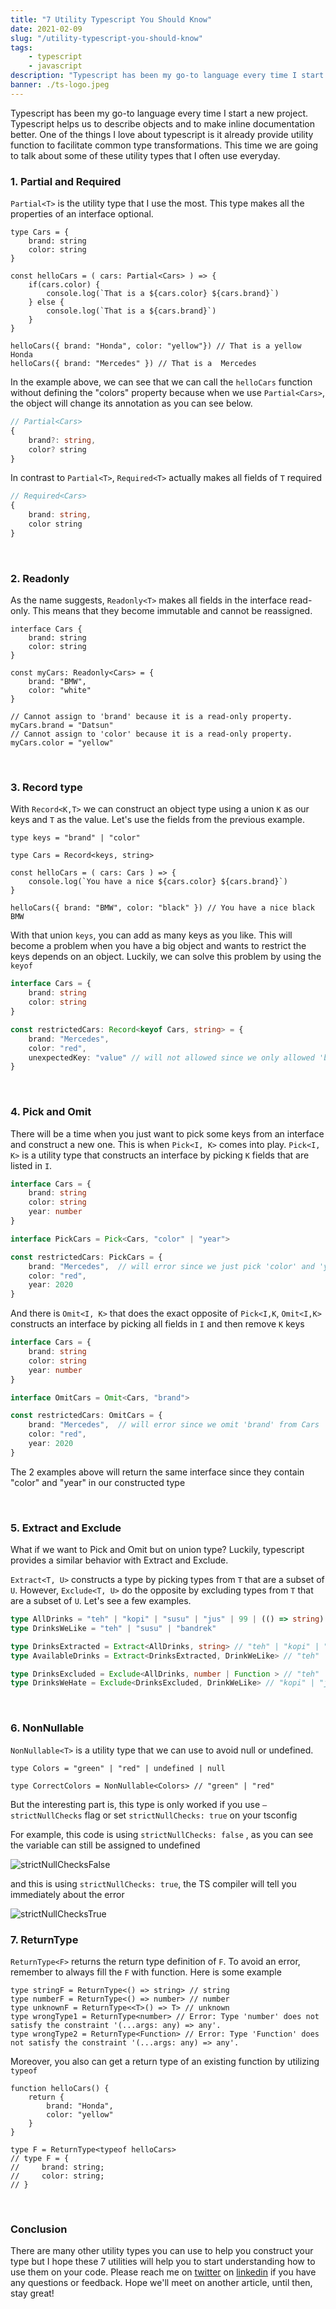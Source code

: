 ```yaml
---
title: "7 Utility Typescript You Should Know"
date: 2021-02-09
slug: "/utility-typescript-you-should-know"
tags:
    - typescript
    - javascript
description: "Typescript has been my go-to language every time I start a new project. Typescript helps us to describe objects and to make inline documentation better. One of the things I love about typescript is it already provide utility function to facilitate common type transformations. This time we are going to talk about some of these utility types that I often use everyday."
banner: ./ts-logo.jpeg
---
```



Typescript has been my go-to language every time I start a new project. Typescript helps us to describe objects and to make inline documentation better. One of the things I love about typescript is it already provide utility function to facilitate common type transformations. This time we are going to talk about some of these utility types that I often use everyday.

### 1. Partial and Required

`Partial<T>` is the utility type that I use the most. This type makes all the properties of an interface optional.

```tsx
type Cars = {
    brand: string
    color: string
}

const helloCars = ( cars: Partial<Cars> ) => {
    if(cars.color) {
        console.log(`That is a ${cars.color} ${cars.brand}`)
    } else {
        console.log(`That is a ${cars.brand}`)
    }
}

helloCars({ brand: "Honda", color: "yellow"}) // That is a yellow Honda
helloCars({ brand: "Mercedes" }) // That is a  Mercedes
```

In the example above, we can see that we can call the `helloCars` function without defining the "colors" property because when we use `Partial<Cars>`, the object will change its annotation as you can see below.

```ts
// Partial<Cars> 
{
	brand?: string,
	color? string
}
```

In contrast to `Partial<T>`, `Required<T>` actually makes all fields of `T` required

```ts 
// Required<Cars> 
{
	brand: string,
	color string
}
```

<br/>

### 2. Readonly

As the name suggests, `Readonly<T>` makes all fields in the interface read-only. This means that they become immutable and cannot be reassigned.  

```tsx
interface Cars {
    brand: string
    color: string
}

const myCars: Readonly<Cars> = {
    brand: "BMW",
    color: "white"
}

// Cannot assign to 'brand' because it is a read-only property.
myCars.brand = "Datsun"
// Cannot assign to 'color' because it is a read-only property.
myCars.color = "yellow"
```

<br/>

### 3. Record type

With `Record<K,T>` we can construct an object type using a union `K` as our keys and `T` as the value. Let's use the fields from the previous example.

```tsx
type keys = "brand" | "color"

type Cars = Record<keys, string>

const helloCars = ( cars: Cars ) => {
    console.log(`You have a nice ${cars.color} ${cars.brand}`)
}

helloCars({ brand: "BMW", color: "black" }) // You have a nice black BMW
```

With that union `keys`, you can add as many keys as you like. This will become a problem when you have a big object and wants to restrict the keys depends on an object. Luckily, we can solve this problem by using the `keyof`

```ts
interface Cars = {
    brand: string
    color: string
}

const restrictedCars: Record<keyof Cars, string> = {
    brand: "Mercedes",
    color: "red",
    unexpectedKey: "value" // will not allowed since we only allowed 'brand' and 'color'
}
```

<br/>

### 4. Pick and Omit

There will be a time when you just want to pick some keys from an interface and construct a new one. This is when `Pick<I, K>` comes into play. `Pick<I, K>` is a utility type that constructs an interface by picking `K` fields that are listed in `I`.

```ts
interface Cars = {
    brand: string
    color: string
    year: number
}

interface PickCars = Pick<Cars, "color" | "year">

const restrictedCars: PickCars = {
    brand: "Mercedes",  // will error since we just pick 'color' and 'year' from Cars
    color: "red",
    year: 2020
}
```

And there is `Omit<I, K>` that does the exact opposite of `Pick<I,K`, `Omit<I,K>` constructs an interface by picking all fields in `I` and then remove `K` keys

```ts
interface Cars = {
    brand: string
    color: string
    year: number
}

interface OmitCars = Omit<Cars, "brand">

const restrictedCars: OmitCars = {
    brand: "Mercedes",  // will error since we omit 'brand' from Cars
    color: "red",
    year: 2020
}
```

The 2 examples above will return the same interface since they contain "color" and "year" in our constructed type

<br/>

### 5. Extract and Exclude

What if we want to Pick and Omit but on union type? Luckily, typescript provides a similar behavior with Extract and Exclude.

`Extract<T, U>` constructs a type by picking types from `T` that are a subset of `U`. However, `Exclude<T, U>` do the opposite by excluding types from `T` that are a subset of `U`. Let's see a few examples.

```ts
type AllDrinks = "teh" | "kopi" | "susu" | "jus" | 99 | (() => string)
type DrinksWeLike = "teh" | "susu" | "bandrek"

type DrinksExtracted = Extract<AllDrinks, string> // "teh" | "kopi" | "susu" | "jus"
type AvailableDrinks = Extract<DrinksExtracted, DrinkWeLike> // "teh" | "susu"

type DrinksExcluded = Exclude<AllDrinks, number | Function > // "teh" | "kopi" | "susu" | "jus"
type DrinksWeHate = Exclude<DrinksExcluded, DrinkWeLike> // "kopi" | "jus"
```

<br/>

### 6. NonNullable

`NonNullable<T>` is a utility type that we can use to avoid null or undefined. 

```tsx
type Colors = "green" | "red" | undefined | null

type CorrectColors = NonNullable<Colors> // "green" | "red"
```

But the interesting part is, this type is only worked if you use `—strictNullChecks` flag or set `strictNullChecks: true` on your tsconfig

For example, this code is using `strictNullChecks: false` , as you can see the variable can still be assigned to undefined

![strictNullChecksFalse](./strictNullChecksFalse.png)

and this is using `strictNullChecks: true`, the TS compiler will tell you immediately about the error

![strictNullChecksTrue](./strictNullChecksTrue.png)


### 7. ReturnType

`ReturnType<F>` returns the return type definition of `F`. To avoid an error, remember to always fill the `F` with function. Here is some example

```tsx
type stringF = ReturnType<() => string> // string
type numberF = ReturnType<() => number> // number
type unknownF = ReturnType<<T>() => T> // unknown
type wrongType1 = ReturnType<number> // Error: Type 'number' does not satisfy the constraint '(...args: any) => any'.
type wrongType2 = ReturnType<Function> // Error: Type 'Function' does not satisfy the constraint '(...args: any) => any'.
```

Moreover, you also can get a return type of an existing function by utilizing `typeof`

```tsx
function helloCars() {
    return {
        brand: "Honda",
        color: "yellow"
    }
}

type F = ReturnType<typeof helloCars>
// type F = {
//     brand: string;
//     color: string;
// }
```

<br/>

### Conclusion

There are many other utility types you can use to help you construct your type but I hope these 7 utilities will help you to start understanding how to use them on your code. Please reach me on [twitter](https://twitter.com/santosidauruk) on [linkedin](https://www.linkedin.com/in/santo-sidauruk/) if you have any questions or feedback. Hope we'll meet on another article, until then, stay great!